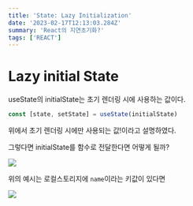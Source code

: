 ```yaml
---
title: 'State: Lazy Initialization'
date: '2023-02-17T12:13:03.284Z'
summary: 'React의 지연초기화?'
tags: ['REACT']
---
```


# Lazy initial State

useState의 initialState는 초기 렌더링 시에 사용하는 값이다.

```js
const [state, setState] = useState(initialState)
```

위에서 초기 렌더링 시에만 사용되는 값!이라고 설명하였다.

그렇다면 initialState를 함수로 전달한다면 어떻게 될까?

![](/static/images/REACT/lazy-initialzation/lazy.png)

위의 예시는 로컬스토리지에 `name`이라는 키값이 있다면

![](/static/images/REACT/lazy-initialzation/result.png)
